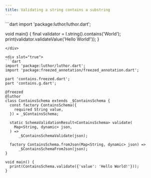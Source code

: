 ```yaml
---
title: Validating a string contains a substring
---
```



<CodeGenContentSwitcher>
<div slot="false">
```dart
import 'package:luthor/luthor.dart';

void main() { 
  final validator = l.string().contains('World');
  print(validator.validateValue('Hello World!'));
}
```
</div>

<div slot="true">
```dart
import 'package:luthor/luthor.dart';
import 'package:freezed_annotation/freezed_annotation.dart';

part 'contains.freezed.dart';
part 'contains.g.dart';

@freezed
@luthor
class ContainsSchema extends _$ContainsSchema {
  const factory ContainsSchema({
    required String value,
  }) = _$ContainsSchema;

  static SchemaValidationResult<ContainsSchema> validate(
    Map<String, dynamic> json,
  ) =>
      _$ContainsSchemaValidate(json);
  
  factory ContainsSchema.fromJson(Map<String, dynamic> json) =>
      _$ContainsSchemaFromJson(json);
}

void main() {
  print(ContainsSchema.validate({'value': 'Hello World!'}));
}
```
</div>
</CodeGenContentSwitcher>
